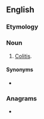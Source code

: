 ==English==

===Etymology===
{{suffix|en|colon|itis}}

===Noun===
{{en-noun|-}}

# {{lb|en|obsolete}} [[colitis|Colitis]].

====Synonyms====
* {{l|en|colitis}}

===Anagrams===
* {{l|en|solitonic}}
